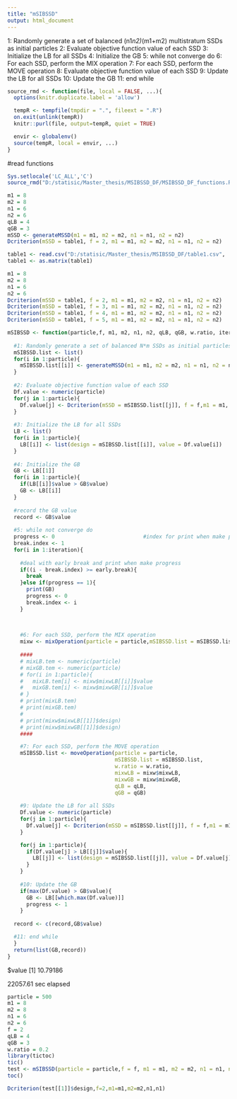 ```yaml
---
title: "mSIBSSD"
output: html_document
---
```

1: Randomly generate a set of balanced (n1*n2)*(m1+m2) multistratum SSDs as initial particles
2: Evaluate objective function value of each SSD
3: Initialize the LB for all SSDs
4: Initialize the GB
5: while not converge do
6:   For each SSD, perform the MIX operation
7:   For each SSD, perform the MOVE operation
8:   Evaluate objective function value of each SSD
9:   Update the LB for all SSDs
10:  Update the GB
11: end while

```r
source_rmd <- function(file, local = FALSE, ...){
  options(knitr.duplicate.label = 'allow')

  tempR <- tempfile(tmpdir = ".", fileext = ".R")
  on.exit(unlink(tempR))
  knitr::purl(file, output=tempR, quiet = TRUE)

  envir <- globalenv()
  source(tempR, local = envir, ...)
}
```

#read functions
```r
Sys.setlocale('LC_ALL','C')
source_rmd("D:/statisic/Master_thesis/MSIBSSD_DF/MSIBSSD_DF_functions.Rmd")
```

```r
m1 = 8
m2 = 8
n1 = 6
n2 = 6
qLB = 4
qGB = 3
mSSD <- generateMSSD(m1 = m1, m2 = m2, n1 = n1, n2 = n2)
Dcriterion(mSSD = table1, f = 2, m1 = m1, m2 = m2, n1 = n1, n2 = n2)

```

```r
table1 <- read.csv("D:/statisic/Master_thesis/MSIBSSD_DF/table1.csv",  header = FALSE)
table1 <- as.matrix(table1)

```
```r
m1 = 8
m2 = 8
n1 = 6
n2 = 6
Dcriterion(mSSD = table1, f = 2, m1 = m1, m2 = m2, n1 = n1, n2 = n2)
Dcriterion(mSSD = table1, f = 3, m1 = m1, m2 = m2, n1 = n1, n2 = n2)
Dcriterion(mSSD = table1, f = 4, m1 = m1, m2 = m2, n1 = n1, n2 = n2)
Dcriterion(mSSD = table1, f = 5, m1 = m1, m2 = m2, n1 = n1, n2 = n2)
```

```r
mSIBSSD <- function(particle,f, m1, m2, n1, n2, qLB, qGB, w.ratio, iteration, early.break = 100){
  
  #1: Randomly generate a set of balanced N*m SSDs as initial particles
  mSIBSSD.list <- list()
  for(i in 1:particle){
    mSIBSSD.list[[i]] <- generateMSSD(m1 = m1, m2 = m2, n1 = n1, n2 = n2)  
  }
  
  #2: Evaluate objective function value of each SSD
  Df.value <- numeric(particle)
  for(j in 1:particle){
    Df.value[j] <- Dcriterion(mSSD = mSIBSSD.list[[j]], f = f,m1 = m1, m2 = m2, n1 = n1,n2 = n2)  
  }
  
  #3: Initialize the LB for all SSDs
  LB <- list()
  for(i in 1:particle){
    LB[[i]] <- list(design = mSIBSSD.list[[i]], value = Df.value[i])   
  }
  
  #4: Initialize the GB
  GB <- LB[[1]]
  for(i in 1:particle){
    if(LB[[i]]$value > GB$value)
    GB <- LB[[i]]   
  }
  
  #record the GB value
  record <- GB$value
  
  #5: while not converge do
  progress <- 0                            #index for print when make progress and early break
  break.index <- 1
  for(i in 1:iteration){
    
    #deal with early break and print when make progress
    if((i - break.index) >= early.break){
      break  
    }else if(progress == 1){
      print(GB)
      progress <- 0
      break.index <- i
    }

    
    
    #6: For each SSD, perform the MIX operation 
    mixw <- mixOperation(particle = particle,mSIBSSD.list = mSIBSSD.list, w.ratio = w.ratio, LB = LB,GB = GB, qLB = qLB, qGB = qGB)
    
    ####
    # mixLB.tem <- numeric(particle)
    # mixGB.tem <- numeric(particle)
    # for(i in 1:particle){
    #   mixLB.tem[i] <- mixw$mixwLB[[i]]$value
    #   mixGB.tem[i] <- mixw$mixwGB[[i]]$value  
    # }
    # print(mixLB.tem)
    # print(mixGB.tem)
    # 
    # print(mixw$mixwLB[[1]]$design)
    # print(mixw$mixwGB[[1]]$design)
    ####

    #7: For each SSD, perform the MOVE operation
    mSIBSSD.list <- moveOperation(particle = particle,
                                  mSIBSSD.list = mSIBSSD.list,
                                  w.ratio = w.ratio,
                                  mixwLB = mixw$mixwLB, 
                                  mixwGB = mixw$mixwGB, 
                                  qLB = qLB, 
                                  qGB = qGB)
    
    #9: Update the LB for all SSDs
    Df.value <- numeric(particle)
    for(j in 1:particle){
      Df.value[j] <- Dcriterion(mSSD = mSIBSSD.list[[j]], f = f,m1 = m1, m2 = m2, n1 = n1,n2 = n2)  
    }

    for(j in 1:particle){
      if(Df.value[j] > LB[[j]]$value){
        LB[[j]] <- list(design = mSIBSSD.list[[j]], value = Df.value[j])  
      }
    }
    
    #10: Update the GB
    if(max(Df.value) > GB$value){
      GB <- LB[[which.max(Df.value)]] 
      progress <- 1
    }
  
  record <- c(record,GB$value)

  #11: end while
  }
  return(list(GB,record))  
}
```
$value
[1] 10.79186

22057.61 sec elapsed
```r
particle = 500
m1 = 8
m2 = 8
n1 = 6
n2 = 6
f = 2
qLB = 4
qGB = 3
w.ratio = 0.2
library(tictoc)
tic()
test <- mSIBSSD(particle = particle,f = f, m1 = m1, m2 = m2, n1 = n1, n2 = n2, qLB = qLB, qGB = qGB, w.ratio = w.ratio, iteration = 500, early.break = 100)
toc()
```

```r
Dcriterion(test[[1]]$design,f=2,m1=m1,m2=m2,n1,n1)
```

